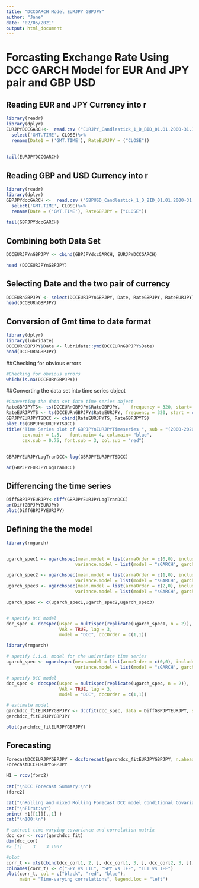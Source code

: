 ```yaml
---
title: "DCCGARCH Model EURJPY GBPJPY"
author: "Jane"
date: "02/05/2021"
output: html_document
---
```







# Forcasting Exchange Rate Using DCC GARCH Model for EUR And JPY pair and GBP USD
## Reading EUR and JPY Currency into r


```r
library(readr)
library(dplyr)
EURJPYDCCGARCH<-  read.csv ("EURJPY_Candlestick_1_D_BID_01.01.2000-31.12.2020.csv")%>%
  select('GMT.TIME', CLOSE)%>%
  rename(Date1 = ('GMT.TIME'), RateEURJPY = ("CLOSE"))
 
  
tail(EURJPYDCCGARCH)
```



## Reading GBP and USD Currency into r
```r
library(readr)
library(dplyr)
GBPJPYdccGARCH <-  read.csv ("GBPUSD_Candlestick_1_D_BID_01.01.2000-31.12.2020.csv")%>%
  select('GMT.TIME', CLOSE)%>%
  rename(Date = ('GMT.TIME'), RateGBPJPY = ("CLOSE"))
  
tail(GBPJPYdccGARCH)
```

## Combining both Data Set

```r
DCCEURJPYnGBPJPY <- cbind(GBPJPYdccGARCH, EURJPYDCCGARCH)

head (DCCEURJPYnGBPJPY)
```

## Selecting Date and the two pair of currency

```r
DCCEURnGBPJPY <- select(DCCEURJPYnGBPJPY, Date, RateGBPJPY, RateEURJPY)
head(DCCEURnGBPJPY)
```




## Conversion of Gmt time to date format
```r
library(dplyr)
library(lubridate)
DCCEURnGBPJPY$Date <- lubridate::ymd(DCCEURnGBPJPY$Date)
head(DCCEURnGBPJPY)

```


##Checking for obvious errors 

```r
#Checking for obvious errors
which(is.na(DCCEURnGBPJPY))

```

##Converting the data set into time series object

```r
#Converting the data set into time series object
RateGBPJPYTS<- ts(DCCEURnGBPJPY$RateGBPJPY,    frequency = 320, start= c(2000,01,03))
RateEURJPYTS <- ts(DCCEURnGBPJPY$RateEURJPY, frequency = 320, start = c(2000,01,03))
GBPJPYEURJPYTSDCC <- cbind(RateEURJPYTS, RateGBPJPYTS)
plot.ts(GBPJPYEURJPYTSDCC)
title("Time Series plot of GBPJPYnEURJPYTimeseries ", sub = "(2000-2020)",
      cex.main = 1.5,   font.main= 4, col.main= "blue",
      cex.sub = 0.75, font.sub = 3, col.sub = "red")
```





## 
```r



GBPJPYEURJPYLogTranDCC<-log(GBPJPYEURJPYTSDCC)

ar(GBPJPYEURJPYLogTranDCC)
```




## Differencing the time series

```r
DiffGBPJPYEURJPY<-diff(GBPJPYEURJPYLogTranDCC) 
ar(DiffGBPJPYEURJPY)
plot(DiffGBPJPYEURJPY)
```




## Defining the the model


```r
library(rmgarch)  


ugarch_spec1 <- ugarchspec(mean.model = list(armaOrder = c(0,0), include.mean = FALSE), 
                          variance.model = list(model = "sGARCH", garchOrder = c(1,1)))

ugarch_spec2 <- ugarchspec(mean.model = list(armaOrder = c(1,0), include.mean = FALSE), 
                          variance.model = list(model = "sGARCH", garchOrder = c(1,1)))
ugarch_spec3 <- ugarchspec(mean.model = list(armaOrder = c(2,0), include.mean = FALSE), 
                          variance.model = list(model = "sGARCH", garchOrder = c(1,1)))

ugarch_spec <- c(ugarch_spec1,ugarch_spec2,ugarch_spec3)


# specify DCC model
dcc_spec <- dccspec(uspec = multispec(replicate(ugarch_spec1, n = 2)),
                    VAR = TRUE, lag = 3,
                    model = "DCC", dccOrder = c(1,1))

```


```r
library(rmgarch)  

# specify i.i.d. model for the univariate time series
ugarch_spec <- ugarchspec(mean.model = list(armaOrder = c(0,0), include.mean = FALSE), 
                          variance.model = list(model = "sGARCH", garchOrder = c(1,1)))

# specify DCC model
dcc_spec <- dccspec(uspec = multispec(replicate(ugarch_spec, n = 2)),
                    VAR = TRUE, lag = 3,
                    model = "DCC", dccOrder = c(1,1))
```





```r

# estimate model
garchdcc_fitEURJPYGBPJPY <- dccfit(dcc_spec, data = DiffGBPJPYEURJPY, solver = "nlminb")
garchdcc_fitEURJPYGBPJPY
```


```r
plot(garchdcc_fitEURJPYGBPJPY)
```




## Forecasting 


```r
ForecastDCCEURJPYGBPJPY = dccforecast(garchdcc_fitEURJPYGBPJPY, n.ahead = 100, n.roll = 0)
ForecastDCCEURJPYGBPJPY
```


```r
H1 = rcov(forc2)
	
cat("\nDCC Forecast Summary:\n")
(forc2)

cat("\nRolling and mixed Rolling Forecast DCC model Conditional Covariance check:\n")
cat("\nFirst:\n")
print( H1[[1]][,,1] )
cat("\n100:\n")
```




```r
# extract time-varying covariance and correlation matrix
dcc_cor <- rcor(garchdcc_fit)
dim(dcc_cor)
#> [1]    3    3 1007

#plot
corr_t <- xts(cbind(dcc_cor[1, 2, ], dcc_cor[1, 3, ], dcc_cor[2, 3, ]), order.by = index(logreturns))
colnames(corr_t) <- c("SPY vs LTL", "SPY vs IEF", "TLT vs IEF")
plot(corr_t, col = c("black", "red", "blue"),
     main = "Time-varying correlations", legend.loc = "left")
```


